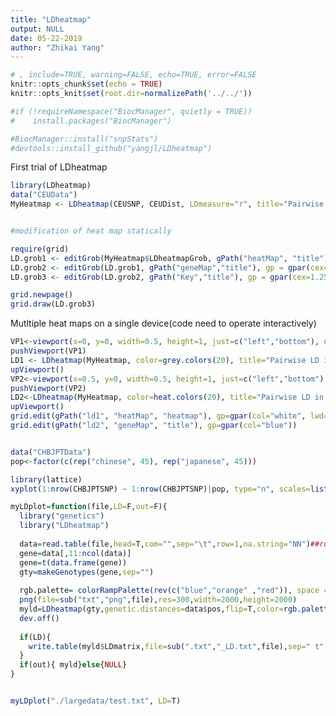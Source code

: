 ```yaml
---
title: "LDheatmap"
output: NULL
date: 05-22-2019
author: "Zhikai Yang"
---
```


```r
# , include=TRUE, warning=FALSE, echo=TRUE, error=FALSE
knitr::opts_chunk$set(echo = TRUE) 
knitr::opts_knit$set(root.dir=normalizePath('../../')) 


```

```r
#if (!requireNamespace("BiocManager", quietly = TRUE))
#    install.packages("BiocManager")

#BiocManager::install("snpStats")
#devtools::install_github("yangjl/LDheatmap")
```

First trial of LDheatmap
```r
library(LDheatmap)
data("CEUData")
MyHeatmap <- LDheatmap(CEUSNP, CEUDist, LDmeasure="r", title="Pairwise LD in r^2", add.map=TRUE, SNP.name=c("rs2283092", "rs6979287"), color=grey.colors(20),flip=T, name="myLDgrob", add.key=TRUE)


#modification of heat map statically

require(grid)
LD.grob1 <- editGrob(MyHeatmap$LDheatmapGrob, gPath("heatMap", "title"), gp = gpar(cex=1.25, col="blue"))
LD.grob2 <- editGrob(LD.grob1, gPath("geneMap","title"), gp = gpar(cex=0.8, col="orange"))
LD.grob3 <- editGrob(LD.grob2, gPath("Key","title"), gp = gpar(cex=1.25, col="red"))

grid.newpage()
grid.draw(LD.grob3)
```

Mutltiple heat maps on a single device(code need to operate interactively)
```r
VP1<-viewport(x=0, y=0, width=0.5, height=1, just=c("left","bottom"), name="vp1")
pushViewport(VP1)
LD1 <- LDheatmap(MyHeatmap, color=grey.colors(20), title="Pairwise LD in grey.colors(20)", SNP.name="rs6979572", name="ld1", newpage=FALSE)
upViewport()
VP2<-viewport(x=0.5, y=0, width=0.5, height=1, just=c("left","bottom"), name="vp2")
pushViewport(VP2)
LD2<-LDheatmap(MyHeatmap, color=heat.colors(20), title="Pairwise LD in heat.colors(20)", SNP.name="rs6979572", name="ld2", newpage=FALSE)
upViewport()
grid.edit(gPath("ld1", "heatMap", "heatmap"), gp=gpar(col="white", lwd=2))
grid.edit(gPath("ld2", "geneMap", "title"), gp=gpar(col="blue"))


data("CHBJPTData")
pop<-factor(c(rep("chinese", 45), rep("japanese", 45)))

library(lattice)
xyplot(1:nrow(CHBJPTSNP) ~ 1:nrow(CHBJPTSNP)|pop, type="n", scales=list(draw=FALSE), xlab="", ylab="", panel=function(x,y,subscripts,...){LDheatmap(CHBJPTSNP[subscripts,], CHBJPTDist, newpage=FALSE)})
```
```r
myLDplot=function(file,LD=F,out=F){
  library("genetics")
  library("LDheatmap")
  
  data=read.table(file,head=T,com="",sep="\t",row=1,na.string="NN")##row -> nrow?
  gene=data[,11:ncol(data)]
  gene=t(data.frame(gene))
  gty=makeGenotypes(gene,sep="")
  
  rgb.palette= colorRampPalette(rev(c("blue","orange" ,"red")), space = "rgb")
  png(file=sub("txt","png",file),res=300,width=2000,height=2000)
  myld=LDheatmap(gty,genetic.distances=data$pos,flip=T,color=rgb.palette(18), SNP.name=c("3-159052983", "3-159192847"))
  dev.off()
  
  if(LD){
    write.table(myld$LDmatrix,file=sub(".txt","_LD.txt",file),sep=" t",quote=F)
  }
  if(out){ myld}else{NULL}
}


myLDplot("./largedata/test.txt", LD=T)
```

